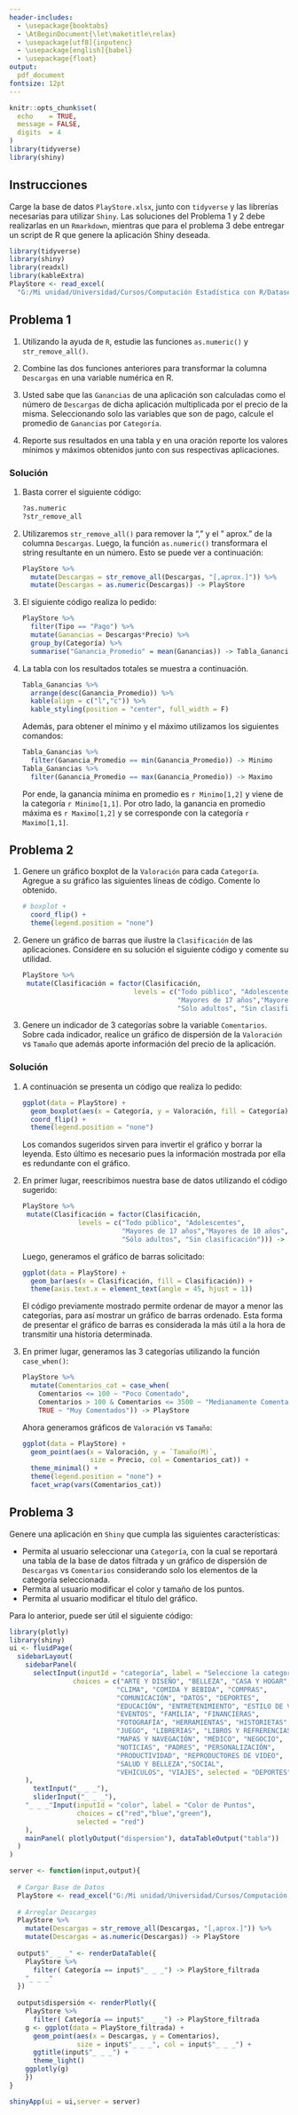 ```yaml
---
header-includes: 
  - \usepackage{booktabs}
  - \AtBeginDocument{\let\maketitle\relax}
  - \usepackage[utf8]{inputenc}
  - \usepackage[english]{babel}
  - \usepackage{float}
output:
  pdf_document
fontsize: 12pt 
---
```

```r
knitr::opts_chunk$set(
  echo    = TRUE, 
  message = FALSE,
  digits  = 4
)
library(tidyverse)
library(shiny)

```

\newcommand{\iid}{\overset{\mathrm{i.i.d}}{\sim}}
\newcommand{\dados}{\ | \ }
\newcommand{\bbeta}{\boldsymbol\beta}
\newcommand{\R}{\mathbb{R}}
\newcommand{\props}{\ \propto \ }
\renewcommand{\labelitemi}{$\bullet$}
\newtheorem{proof}{Solución}

\begin{minipage}{2.5cm}
			\includegraphics[width=1.8cm]{logouccolor.jpg}
		\end{minipage}
\begin{minipage}{13cm}
	\begin{flushleft}
   		\raggedright{
   		  \noindent
   		 	 {\sc Pontificia Universidad Católica de Chile \\ 
   			     			Facultad de Matemáticas \\ 
   			     			Departamento de Estad\'istica \sc
   			     			}
    			    	}
			\end{flushleft}
		\end{minipage}

\begin{center} \quad \\[0.3cm]
  {\Large Actividad Práctica II} \\[0.3cm]
  Rubén Soza \\
  Computación Estadística con R \\[0.3cm]
  05 de Septiembre de 2019
\end{center}

## Instrucciones

Carge la base de datos `PlayStore.xlsx`, junto con `tidyverse` y las librerías necesarias para utilizar `Shiny`. Las soluciones del Problema 1 y 2 debe realizarlas en un `Rmarkdown`, mientras que para el problema 3 debe entregar un script de R que genere la aplicación Shiny deseada.

```r
library(tidyverse)
library(shiny)
library(readxl)
library(kableExtra)
PlayStore <- read_excel(
  "G:/Mi unidad/Universidad/Cursos/Computación Estadística con R/Datasets/PlayStore.xlsx")
```

## Problema 1

1) Utilizando la ayuda de `R`, estudie las funciones `as.numeric()` y `str_remove_all()`.
2) Combine las dos funciones anteriores para transformar la columna `Descargas` en una variable numérica en R.
3) Usted sabe que las `Ganancias` de una aplicación son calculadas como el número de `Descargas` de dicha aplicación multiplicada por el precio de la misma. Seleccionando solo las variables que son de pago, calcule el promedio de `Ganancias` por `Categoría`.

4) Reporte sus resultados en una tabla y en una oración reporte los valores mínimos y máximos obtenidos junto con sus respectivas aplicaciones.

\newpage

### Solución

1) Basta correr el siguiente código:

    ```r
?as.numeric
?str_remove_all
```

2) Utilizaremos `str_remove_all()` para remover la "," y el " aprox." de la columna `Descargas`. Luego, la función `as.numeric()` transformara el string resultante en un número. Esto se puede ver a continuación:

    ```r
PlayStore %>% 
      mutate(Descargas = str_remove_all(Descargas, "[,aprox.]")) %>%
      mutate(Descargas = as.numeric(Descargas)) -> PlayStore
```

3) El siguiente código realiza lo pedido:

    ```r
PlayStore %>%
      filter(Tipo == "Pago") %>%
      mutate(Ganancias = Descargas*Precio) %>% 
      group_by(Categoría) %>% 
      summarise("Ganancia_Promedio" = mean(Ganancias)) -> Tabla_Ganancias
```

4) La tabla con los resultados totales se muestra a continuación.

    ```r
Tabla_Ganancias %>% 
      arrange(desc(Ganancia_Promedio)) %>% 
      kable(align = c("l","c")) %>% 
      kable_styling(position = "center", full_width = F)
```

    Además, para obtener el mínimo y el máximo utilizamos los siguientes comandos:

    ```r
Tabla_Ganancias %>% 
      filter(Ganancia_Promedio == min(Ganancia_Promedio)) -> Minimo
Tabla_Ganancias %>% 
      filter(Ganancia_Promedio == max(Ganancia_Promedio)) -> Maximo
```

    Por ende, la ganancia mínima en promedio es `r Minimo[1,2]` y viene de la categoría `r Minimo[1,1]`. Por otro lado, la ganancia en promedio máxima es `r Maximo[1,2]` y se corresponde con la categoría `r Maximo[1,1]`.

## Problema 2

1) Genere un gráfico boxplot de la `Valoración` para cada `Categoría`. Agregue a su gráfico las siguientes líneas de código. Comente lo obtenido.

    ```r
# boxplot +
      coord_flip() +
      theme(legend.position = "none")
```

2) Genere un gráfico de barras que ilustre la `Clasificación` de las aplicaciones. Considere en su solución el siguiente código y comente su utilidad.

    ```r
PlayStore %>% 
  mutate(Clasificación = factor(Clasificación, 
                                levels = c("Todo público", "Adolescentes",
                                           "Mayores de 17 años","Mayores de 10 años",
                                           "Sólo adultos", "Sin clasificación")))
```

3) Genere un indicador de 3 categorías sobre la variable `Comentarios`. Sobre cada indicador, realice un gráfico de dispersión de la `Valoración` vs `Tamaño` que además aporte información del precio de la aplicación.

### Solución

1) A continuación se presenta un código que realiza lo pedido:

    ```r
ggplot(data = PlayStore) +
      geom_boxplot(aes(x = Categoría, y = Valoración, fill = Categoría)) + 
      coord_flip() + 
      theme(legend.position = "none")
```

    Los comandos sugeridos sirven para invertir el gráfico y borrar la leyenda. Esto último es necesario pues la información mostrada por ella es redundante con el gráfico.
    
2) En primer lugar, reescribimos nuestra base de datos utilizando el código sugerido:

    ```r
PlayStore %>% 
  mutate(Clasificación = factor(Clasificación, 
                  levels = c("Todo público", "Adolescentes",
                             "Mayores de 17 años","Mayores de 10 años",
                             "Sólo adultos", "Sin clasificación"))) -> PlayStore
```

    Luego, generamos el gráfico de barras solicitado:
    
    ```r
ggplot(data = PlayStore) +
      geom_bar(aes(x = Clasificación, fill = Clasificación)) +
      theme(axis.text.x = element_text(angle = 45, hjust = 1))
```
    
    El código previamente mostrado permite ordenar de mayor a menor las categorías, para así mostrar un gráfico de barras ordenado. Esta forma de presentar el gráfico de barras es considerada la más útil a la hora de transmitir una historia determinada.
    
3) En primer lugar, generamos las 3 categorías utilizando la función `case_when()`:

    ```r
PlayStore %>%
      mutate(Comentarios_cat = case_when(
        Comentarios <= 100 ~ "Poco Comentado",
        Comentarios > 100 & Comentarios <= 3500 ~ "Medianamente Comentado",
        TRUE ~ "Muy Comentados")) -> PlayStore
```

    Ahora generamos gráficos de `Valoración` vs `Tamaño`:

    ```r
ggplot(data = PlayStore) +
      geom_point(aes(x = Valoración, y = `Tamaño(M)`, 
                     size = Precio, col = Comentarios_cat)) +
      theme_minimal() +
      theme(legend.position = "none") +
      facet_wrap(vars(Comentarios_cat)) 
```


## Problema 3

Genere una aplicación en `Shiny` que cumpla las siguientes características:

- Permita al usuario seleccionar una `Categoría`, con la cual se reportará una tabla de la base de datos filtrada y un gráfico de dispersión de `Descargas` vs `Comentarios` considerando solo los elementos de la categoría seleccionada.
- Permita al usuario modificar el color y tamaño de los puntos.
- Permita al usuario modificar el título del gráfico.

Para lo anterior, puede ser útil el siguiente código:
```r
library(plotly)
library(shiny)
ui <- fluidPage(
  sidebarLayout(
    sidebarPanel(
      selectInput(inputId = "categoría", label = "Seleccione la categoría", 
                choices = c("ARTE Y DISEÑO", "BELLEZA", "CASA Y HOGAR",
                           "CLIMA", "COMIDA Y BEBIDA", "COMPRAS",
                           "COMUNICACIÓN", "DATOS", "DEPORTES",
                           "EDUCACIÓN", "ENTRETENIMIENTO", "ESTILO DE VIDA",
                           "EVENTOS", "FAMILIA", "FINANCIERAS",     
                           "FOTOGRAFÍA", "HERRAMIENTAS", "HISTORIETAS", 
                           "JUEGO", "LIBRERIAS", "LIBROS Y REFRERENCIAS",
                           "MAPAS Y NAVEGACIÓN", "MÉDICO", "NEGOCIO", 
                           "NOTICIAS", "PADRES", "PERSONALIZACIÓN",
                           "PRODUCTIVIDAD", "REPRODUCTORES DE VIDEO", 
                           "SALUD Y BELLEZA","SOCIAL", 
                           "VEHICULOS", "VIAJES", selected = "DEPORTES")
    ),
      textInput("_ _ _"),
      sliderInput("_ _ _"),
    "_ _ _"Input(inputId = "color", label = "Color de Puntos", 
                 choices = c("red","blue","green"), 
                 selected = "red")
    ),
    mainPanel( plotlyOutput("dispersion"), dataTableOutput("tabla"))
  )
)

server <- function(input,output){
  
  # Cargar Base de Datos
  PlayStore <- read_excel("G:/Mi unidad/Universidad/Cursos/Computación Estadística con R/Datasets/PlayStore.xlsx")
  
  # Arreglar Descargas
  PlayStore %>% 
    mutate(Descargas = str_remove_all(Descargas, "[,aprox.]")) %>%
    mutate(Descargas = as.numeric(Descargas)) -> PlayStore
  
  output$"_ _ _" <- renderDataTable({
    PlayStore %>% 
      filter( Categoría == input$"_ _ _") -> PlayStore_filtrada
    "_ _ _"
  })
  
  output$dispersión <- renderPlotly({
    PlayStore %>% 
      filter( Categoría == input$"_ _ _") -> PlayStore_filtrada
    g <- ggplot(data = PlayStore_filtrada) + 
      geom_point(aes(x = Descargas, y = Comentarios), 
                 size = input$"_ _ _", col = input$"_ _ _") +
      ggtitle(input$"_ _ _") +
      theme_light()
    ggplotly(g)
    })
}

shinyApp(ui = ui,server = server)
```




